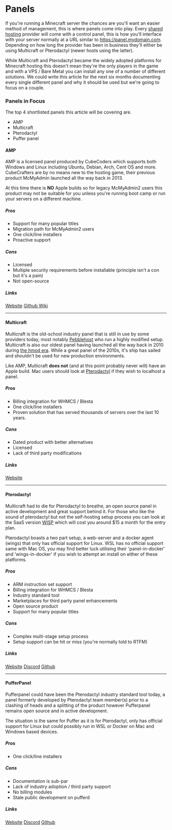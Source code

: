 # Panels
If you're running a Minecraft server the chances are you'll want an easier method of management, this is where panels come into play. Every [shared hosting](types#Shared+Hosting) provider will come with a control panel, this is how you'll interface with your server normally at a URL similar to https://panel.mydomain.com. Depending on how long the provider has been in business they'll either be using Multicraft or Pterodactyl (newer hosts using the latter). 

While Multicraft and Pterodactyl became the widely adopted platforms for Minecraft hosting this doesn't mean they're the only players in the game and with a VPS / Bare Metal you can install any one of a number of different solutions. We could write this article for the next six months documenting every single different panel and why it should be used but we're going to focus on a couple.

### Panels in Focus

The top 4 shortlisted panels this article will be covering are.
- AMP
- Multicraft
- Pterodactyl
- Puffer panel

#### AMP

AMP is a licensed panel produced by CubeCoders which supports both Windows and Linux including Ubuntu, Debian, Arch, Cent OS and more. CubeCrafters are by no means new to the hosting game, their previous product McMyAdmin launched all the way back in 2013.

At this time there is **NO** Apple builds so for legacy McMyAdmin2 users this product may not be suitable for you unless you're running boot camp or run your servers on a different machine.

##### Pros
- Support for many popular titles
- Migration path for McMyAdmin2 users
- One click/line installers 
- Proactive support

##### Cons
- Licensed
- Multiple security requirements before installable (principle isn't a con but it's a pain)
- Not open-source

##### Links
[Website](https://cubecoders.com/AMP) [Github Wiki](https://github.com/CubeCoders/AMP/wiki)

---

#### Multicraft

Multicraft is the old-school industry panel that is still in use by some providers today, most notably [Pebblehost](https://pebblehost.com) who run a highly modified setup.  Multicraft is also our oldest panel having launched all the way back in 2010 during [the hmod era](https://github.com/traitor/Minecraft-Server-Mod). While a great panel of the 2010s, it's ship has sailed and shouldn't be used for new production environments.

Like AMP, Multicraft **does not** (and at this point probably never will) have an Apple build. Mac users should look at [Pterodactyl](####Pterodactyl) if they wish to localhost a panel.

##### Pros
- Billing integration for WHMCS / Blesta
- One click/line installers
- Proven solution that has served thousands of servers over the last 10 years.

##### Cons
- Dated product with better alternatives
- Licensed
- Lack of third party modifications

##### Links
[Website](https://www.multicraft.org/)

---

#### Pterodactyl

Multicraft had to die for Pterodactyl to breathe, an open source panel in active development and great support behind it. For those who like the sound of pterodactyl but not the self-hosting setup process you can look at the SaaS version [WISP](https://wisp.gg) which will cost you around $15 a month for the entry plan.

Pterodactyl boasts a two part setup, a web-server and a docker agent (wings) that only has official support for Linux. WSL has no official support same with Mac OS, you may find better luck utilising their 'panel-in-docker' and 'wings-in-docker' if you wish to attempt an install on either of these platforms.

##### Pros
- ARM instruction set support
- Billing integration for WHMCS / Blesta
- Industry standard tool
- Marketplaces for third party panel enhancements
- Open source product
- Support for many popular titles

##### Cons
- Complex multi-stage setup process
- Setup support can be hit or miss (you're normally told to RTFM)

##### Links
[Website](https://pterodactyl.io) [Discord](https://discord.gg/pterodactyl) [Github](https://github.com/pterodactyl/panel)

---

#### PufferPanel

Pufferpanel could have been the Pterodactyl industry standard tool today, a panel formerly developed by Pterodactyl team member(s) prior to a clashing of heads and a splitting of the product however Pufferpanel remains open source and in active development. 

The situation is the same for Puffer as it is for Pterodactyl, only has official support for Linux but could possibly run in WSL or Docker on Mac and Windows based devices.

##### Pros
- One click/line installers

##### Cons
- Documentation is sub-par
- Lack of industry adoption / third party support
- No billing modules
- Stale public development on pufferd 

##### Links
[Website](https://www.pufferpanel.com/) [Discord](https://discord.gg/v8dz49e) [Github](https://github.com/pufferpanel/pufferpanel)